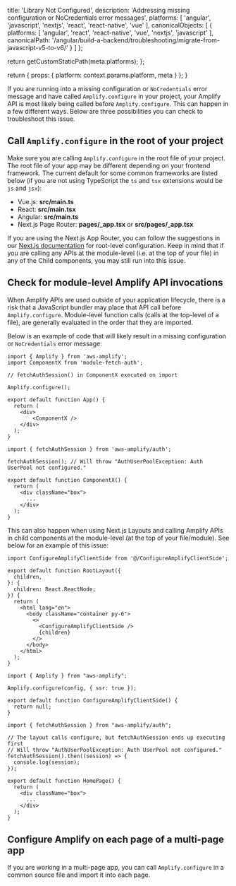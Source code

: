 
  title: 'Library Not Configured',
  description: 'Addressing missing configuration or NoCredentials error messages',
  platforms: [
    'angular',
    'javascript',
    'nextjs',
    'react',
    'react-native',
    'vue'
  ],
  canonicalObjects: [
    {
      platforms: [
        'angular',
        'react',
        'react-native',
        'vue',
        'nextjs',
        'javascript'
      ],
      canonicalPath: '/angular/build-a-backend/troubleshooting/migrate-from-javascript-v5-to-v6/'
    }
  ]
};

  return getCustomStaticPath(meta.platforms);
};

  return {
    props: {
      platform: context.params.platform,
      meta
    }
  };
}

If you are running into a missing configuration or `NoCredentials` error message and have called `Amplify.configure` in your project, your Amplify API is most likely being called before `Amplify.configure`. This can happen in a few different ways. Below are three possibilities you can check to troubleshoot this issue.

## Call `Amplify.configure` in the root of your project

Make sure you are calling `Amplify.configure` in the root file of your project. The root file of your app may be different depending on your frontend framework. The current default for some common frameworks are listed below (if you are not using TypeScript the `ts` and `tsx` extensions would be `js` and `jsx`):

* Vue.js: **src/main.ts**
* React: **src/main.tsx**
* Angular: **src/main.ts**
* Next.js Page Router: **pages/_app.tsx** or **src/pages/_app.tsx**

<Callout>

If you are using the Next.js App Router, you can follow the suggestions in our [Next.js documentation](/[platform]/build-a-backend/server-side-rendering/nextjs/#configure-amplify-library-for-client-side-usage) for root-level configuration. Keep in mind that if you are calling any APIs at the module-level (i.e. at the top of your file) in any of the Child components, you may still run into this issue.

</Callout>

## Check for module-level Amplify API invocations

When Amplify APIs are used outside of your application lifecycle, there is a risk that a JavaScript bundler may place that API call before `Amplify.configure`. Module-level function calls (calls at the top-level of a file), are generally evaluated in the order that they are imported.

Below is an example of code that will likely result in a missing configuration or `NoCredentials` error message:

```tsx title="index.ts"
import { Amplify } from 'aws-amplify';
import ComponentX from 'module-fetch-auth';

// fetchAuthSession() in ComponentX executed on import

Amplify.configure();

export default function App() {
  return (
    <div>
        <ComponentX />
    </div>
  );
}
```

```tsx title="module-fetch-auth.ts"
import { fetchAuthSession } from 'aws-amplify/auth';

fetchAuthSession(); // Will throw "AuthUserPoolException: Auth UserPool not configured."

export default function ComponentX() {
  return (
    <div className="box">
      ...
    </div>
  );
}
```

This can also happen when using Next.js Layouts and calling Amplify APIs in child components at the module-level (at the top of your file/module). See below for an example of this issue:

```tsx title="layout.tsx"
import ConfigureAmplifyClientSide from '@/ConfigureAmplifyClientSide';

export default function RootLayout({
  children,
}: {
  children: React.ReactNode;
}) {
  return (
    <html lang="en">
      <body className="container py-6">
        <>
          <ConfigureAmplifyClientSide />
          {children}
        </>
      </body>
    </html>
  );
}
```

```tsx title="ConfigureAmplifyClientSide.tsx"
import { Amplify } from "aws-amplify";

Amplify.configure(config, { ssr: true });

export default function ConfigureAmplifyClientSide() {
  return null;
}
```

```tsx title="page.tsx"
import { fetchAuthSession } from "aws-amplify/auth";

// The layout calls configure, but fetchAuthSession ends up executing first
// Will throw "AuthUserPoolException: Auth UserPool not configured."
fetchAuthSession().then((session) => {
  console.log(session);
});

export default function HomePage() {
  return (
    <div className="box">
      ...
    </div>
  );
}
```

## Configure Amplify on each page of a multi-page app

If you are working in a multi-page app, you can call `Amplify.configure` in a common source file and import it into each page.
